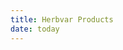 ```yaml
---
title: Herbvar Products
date: today
---
```


<!-- ```{r} -->
<!-- #| echo: false -->

<!-- # pull the publications and presentations from Zotero via api -->
<!-- # with Refmanager (see -->
<!-- # https://docs.ropensci.org/RefManageR/index.html) -->
<!-- library(RefManageR) -->
<!-- # library(knitr) -->
<!-- # library(markdown) -->

<!-- pubs<-ReadZotero(group = "5539815", -->
<!--            .params = list(key = "p7F1H0PRo5JpntQLrESjj1al", -->
<!--                           collection = "K4QE2MGT"), -->
<!--            temp.file = tempfile(fileext = ".bib"), -->
<!--            delete.file = TRUE) -->

<!-- pres<-ReadZotero(group = "5539815", -->
<!--                  .params = list(key = "p7F1H0PRo5JpntQLrESjj1al", -->
<!--                                 collection = "7M4HYQEI"), -->
<!--                  temp.file = tempfile(fileext = ".bib"), -->
<!--                  delete.file = TRUE) -->

<!-- # set the options for the bibliography -->
<!-- BibOptions(check.entries = FALSE, -->
<!--            style = "markdown", -->
<!--            bib.style = "markdown", -->
<!--            cite.style = 'html', -->
<!--            hyperlink="FALSE", -->
<!--            no.print.fields= c("url", "isbn","urldate", -->
<!--                               "issn","language", -->
<!--                               "extra","note") -->
<!-- ) -->

<!-- ``` -->
<!-- # Publications {.unnumbered} -->

<!-- A .bib file of all HerbVar publications is available for download here. -->

<!-- ```{r} -->
<!-- #| echo: false -->
<!-- #| results: asis -->

<!-- n_pubs<-length(pubs) -->
<!-- NoCite(pubs[1:n_pubs]) -->
<!--   PrintBibliography(pubs, -->
<!--                     .opts = list(style = "markdown", -->
<!--                                       bib.style = "authoryear")) -->

<!-- ``` -->


<!-- # Presentations {.unnumbered} -->

<!-- A .bib file of all HerbVar presentations is available for download here. -->

<!-- ```{r} -->
<!-- #| echo: false -->
<!-- #| results: asis -->

<!-- n_pres<-length(pres) -->
<!-- NoCite(pres[1:n_pres]) -->
<!--   PrintBibliography(pres, .opts = list(style = "markdown", -->
<!--                                       bib.style = "authoryear")) -->
<!-- ``` -->







<!-- ::: {#refs} -->
<!-- ::: -->
